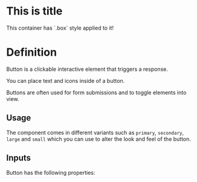 
<Meta title="Classes/Box/Docs" />

# This is title

<div class="box"></div>
This container has `.box` style applied to it!

# Definition
 
Button is a clickable interactive element that triggers a response.
 
You can place text and icons inside of a button.
 
Buttons are often used for form submissions and to toggle elements into view.
 
## Usage
 
The component comes in different variants such as `primary`, `secondary`, `large` and `small` which you can use to alter the look and feel of the button.
 
## Inputs
 
Button has the following properties:
